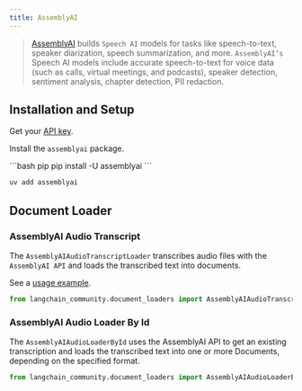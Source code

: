 ```yaml
---
title: AssemblyAI
---
```


>[AssemblyAI](https://www.assemblyai.com/) builds `Speech AI` models for tasks like
speech-to-text, speaker diarization, speech summarization, and more.
> `AssemblyAI’s` Speech AI models include accurate speech-to-text for voice data
> (such as calls, virtual meetings, and podcasts), speaker detection, sentiment analysis,
> chapter detection, PII redaction.



## Installation and Setup

Get your [API key](https://www.assemblyai.com/dashboard/signup).

Install the `assemblyai` package.

<CodeGroup>
```bash pip
pip install -U assemblyai
```

```bash uv
uv add assemblyai
```
</CodeGroup>

## Document Loader

###  AssemblyAI Audio Transcript

The `AssemblyAIAudioTranscriptLoader` transcribes audio files with the `AssemblyAI API`
and loads the transcribed text into documents.

See a [usage example](/oss/integrations/document_loaders/assemblyai).

```python
from langchain_community.document_loaders import AssemblyAIAudioTranscriptLoader
```

###  AssemblyAI Audio Loader By Id

The `AssemblyAIAudioLoaderById` uses the AssemblyAI API to get an existing
transcription and loads the transcribed text into one or more Documents,
depending on the specified format.

```python
from langchain_community.document_loaders import AssemblyAIAudioLoaderById
```

